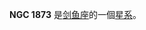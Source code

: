 {{NGCInfoBox|NGCID=NGC 1873|發現者=約翰·弗里德里希·威廉·赫歇爾|發現日期=1837年1月2日|其他編號=ESO 85-SC54|曆元=J2000.0|赤經=5時13分55.7秒
|赤緯=-67°20'4"|星座=剑鱼座|星體=星系|星等=10.4|表面亮度=|藍等=}}

'''NGC 1873''' 是[[剑鱼座|剑鱼座]]的一個[[星系|星系]]。

{{NGCReference|1873}}
{{Catalogs|NGC=1873}}